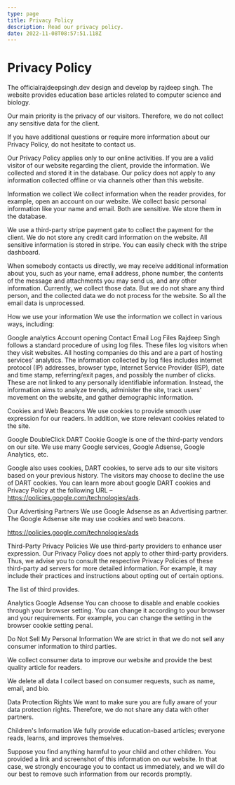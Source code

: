 ```yaml
---
type: page
title: Privacy Policy
description: Read our privacy policy.
date: 2022-11-08T08:57:51.118Z
---
```

# Privacy Policy
The officialrajdeepsingh.dev design and develop by rajdeep singh. The website provides education base articles related to computer science and biology.

Our main priority is the privacy of our visitors. Therefore, we do not collect any sensitive data for the client.

If you have additional questions or require more information about our Privacy Policy, do not hesitate to contact us.

Our Privacy Policy applies only to our online activities. If you are a valid visitor of our website regarding the client, provide the information. We collected and stored it in the database. Our policy does not apply to any information collected offline or via channels other than this website.

Information we collect
We collect information when the reader provides, for example, open an account on our website. We collect basic personal information like your name and email. Both are sensitive. We store them in the database.

We use a third-party stripe payment gate to collect the payment for the client. We do not store any credit card information on the website. All sensitive information is stored in stripe. You can easily check with the stripe dashboard.

When somebody contacts us directly, we may receive additional information about you, such as your name, email address, phone number, the contents of the message and attachments you may send us, and any other information. Currently, we collect those data. But we do not share any third person, and the collected data we do not process for the website. So all the email data is unprocessed.

How we use your information
We use the information we collect in various ways, including:

Google analytics
Account opening
Contact Email
Log Files
Rajdeep Singh follows a standard procedure of using log files. These files log visitors when they visit websites. All hosting companies do this and are a part of hosting services' analytics. The information collected by log files includes internet protocol (IP) addresses, browser type, Internet Service Provider (ISP), date and time stamp, referring/exit pages, and possibly the number of clicks. These are not linked to any personally identifiable information. Instead, the information aims to analyze trends, administer the site, track users' movement on the website, and gather demographic information.

Cookies and Web Beacons
We use cookies to provide smooth user expression for our readers. In addition, we store relevant cookies related to the site.

Google DoubleClick DART Cookie
Google is one of the third-party vendors on our site. We use many Google services, Google Adsense, Google Analytics, etc.

Google also uses cookies, DART cookies, to serve ads to our site visitors based on your previous history. The visitors may choose to decline the use of DART cookies. You can learn more about google DART cookies and Privacy Policy at the following URL – https://policies.google.com/technologies/ads.

Our Advertising Partners
We use Google Adsense as an Advertising partner. The Google Adsense site may use cookies and web beacons.

https://policies.google.com/technologies/ads

Third-Party Privacy Policies
We use third-party providers to enhance user expression. Our Privacy Policy does not apply to other third-party providers. Thus, we advise you to consult the respective Privacy Policies of these third-party ad servers for more detailed information. For example, it may include their practices and instructions about opting out of certain options.

The list of third provides.

Analytics
Google Adsense
You can choose to disable and enable cookies through your browser setting. You can change it according to your browser and your requirements. For example, you can change the setting in the browser cookie setting penal.

Do Not Sell My Personal Information
We are strict in that we do not sell any consumer information to third parties.

We collect consumer data to improve our website and provide the best quality article for readers.

We delete all data I collect based on consumer requests, such as name, email, and bio.

Data Protection Rights
We want to make sure you are fully aware of your data protection rights. Therefore, we do not share any data with other partners.

Children's Information
We fully provide education-based articles; everyone reads, learns, and improves themselves.

Suppose you find anything harmful to your child and other children. You provided a link and screenshot of this information on our website. In that case, we strongly encourage you to contact us immediately, and we will do our best to remove such information from our records promptly.
